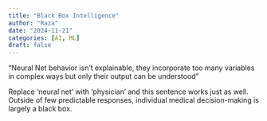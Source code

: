 ```yaml
---
title: "Black Box Intelligence"
author: "Raza"
date: "2024-11-21"
categories: [AI, ML]
draft: false 
---
```


"Neural Net behavior isn't explainable, they incorporate too many variables in complex ways but only their output can be understood"

Replace 'neural net' with 'physician' and this sentence works just as well. Outside of few predictable responses, individual medical decision-making is largely a black box.
